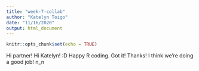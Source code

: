 ```yaml
---
title: "week-7-collab"
author: "Katelyn Toigo"
date: "11/16/2020"
output: html_document
---
```


```r
knitr::opts_chunk$set(echo = TRUE)
```

Hi partner!
Hi Katelyn! :D Happy R coding. 
Got it! Thanks!
I think we're doing a good job! n_n
